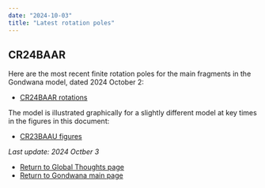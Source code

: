 ```yaml
---
date: "2024-10-03"
title: "Latest rotation poles"
---
```


## CR24BAAR

Here are the most recent finite rotation poles for the main fragments in the Gondwana model, dated 2024 October 2:

* [CR24BAAR rotations](http://www.reeves.nl/upload/CR24BAAR.pdf)

The model is illustrated graphically for a slightly different model at key times in the figures in this document:
* [CR23BAAU figures](http://www.reeves.nl/upload/CR23BAAU-figures.pdf)

*Last update: 2024 Octber 3*

* [Return to Global Thoughts page](../other-material)
* [Return to Gondwana main page](../../gondwana)
